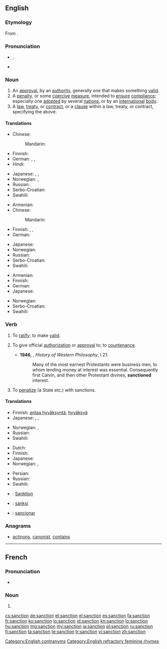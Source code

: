 ==English==

{{wikipedia|lang=en}}

===Etymology===
From {{etyl|fr}} {{term|sanction|lang=fr}}.

===Pronunciation===
* {{a|UK}} {{IPA|/ˈsaŋkʃən/}}, {{X-SAMPA|/"saNkS@n/}}
* {{audio|en-us-sanction.ogg|Audio (US)}}

===Noun===
{{en-noun}}

# An [[approval]], by an [[authority]], generally one that makes something [[valid]].
# A [[penalty]], or some [[coercive]] [[measure]], intended to [[ensure]] [[compliance]]; especially one [[adopted]] by several [[nation]]s, or by an [[international]] [[body]].
# A [[law]], [[treaty]], or [[contract]], or a [[clause]] within a law, treaty, or contract, specifying the above.

====Translations====
{{trans-top|approval, by an authority, that makes something valid}}
* Chinese:
*: Mandarin: {{t|cmn|批准，同意，认可|sc=Hani}}
* Finnish: {{t-|fi|hyväksyntä}}
* German: {{t-|de|Billigung|f}}, {{t-|de|Billigung|f}}, {{t-|de|Sanktionierung|f}}
* Hindi: {{t+|hi|मंजूरी|sc=Deva}}
{{trans-mid}}
* Japanese: {{t+|ja|承認|tr=[[しょうにん]], shōnin}}, {{t+|ja|認可|tr=[[にんか]], ninka}}, {{t+|ja|許可|tr=[[きょか]], kyoka}}
* Norwegian: {{t-|no|godkjennelse|m}}, {{t+|no|tillatelse|m}}
* Russian: {{t+|ru|санкция|f|tr=sánkcija}}
* Serbo-Croatian: {{t-|sh|sankcija|f}}
* Swahili: {{t+|sw|kwazo}}
{{trans-bottom}}

{{trans-top|penalty, coercive measure}}
* Armenian: {{t-|hy|պատժամիջոց|tr=patžamiǰocʿ|sc=Armn}}
* Chinese:
*: Mandarin: {{t|cmn|制裁|tr=zhicai|sc=Hani}}
* Finnish: {{t-|fi|seuraamus}}, {{t+|fi|sanktio}}, {{t-|fi|pakote}}
* German: {{t+|de|Sanktion|f}}
{{trans-mid}}
* Japanese: {{t+|ja|制裁|tr=[[せいさい]], sēsai}}
* Norwegian: {{t-|no|sanksjon|m}}
* Russian: {{t+|ru|санкция|f|tr=sánkcija}}
* Serbo-Croatian: {{t-|sh|sankcija}}
* Swahili: {{t+|sw|kwazo}}
{{trans-bottom}}

{{trans-top|stipulation specifying the above}}
* Armenian: {{t-|hy|պատժամիջոց|tr=patžamiǰocʿ|sc=Armn}}
* Finnish: {{t+|fi|säännös}}
* German: {{t-|de|Sanktionierung|f}}
* Japanese: {{t+|ja|拘束|tr=[[こうそく]], kōsoku}}
{{trans-mid}}
* Norwegian: {{t-|no|sanksjon|m}}
* Serbo-Croatian: {{t-|sh|sankcija|f}}
* Swahili: {{t+|sw|kwazo}}
{{trans-bottom}}

===Verb===
{{en-verb}}

# {{transitive}} To [[ratify]]; to make [[valid]].
# {{transitive}} To give official [[authorization]] or [[approval]] to; to [[countenance]].
#* '''1946''', {{w|Bertrand Russell}}, ''History of Western Philosophy'', I.21:
#*: Many of the most earnest Protestants were business men, to whom lending money at interest was essential. Consequently first Calvin, and then other Protestant divines, '''sanctioned''' interest.
# {{transitive}} To [[penalize]] (a State etc.) with sanctions.

====Translations====
{{trans-top|To give authorization or approval to}}
* Finnish: [[antaa hyväksyntä]], [[hyväksyä]]
* Japanese: {{t+|ja|承認|alt=承認する|tr=しょうにんする, shōnin suru}}, {{t+|ja|認可|alt=認可する|tr=にんかする, ninka suru}}, {{t+|ja|許可|alt=許可する|tr=きょかする, kyoka suru}}
{{trans-mid}}
* Norwegian: {{t-|no|godkjenne}}, {{t+|no|tillate}}
* Russian: {{t+|ru|санкционировать|tr=sankcionírovatʹ|sc=Cyrl}}
* Swahili: {{t+|sw|kwazo}}
{{trans-bottom}}

{{trans-top|To penalize a state, especially for violating international law}}
* Dutch: {{t+|nl|sanctie|f}}
* Finnish: {{t-|fi|sanktioida}}
* Japanese: {{t+|ja|制裁|alt=制裁を加える|tr=せいさいをくわえる, sēsai o kuwaeru}}
* Norwegian: {{t-|no|sanksjonere}}, {{t-|no|straffe}}
{{trans-mid}}
* Persian: {{t+|fa|تحریم|tr=tahrim|sc=fa-Arab}}
* Russian: {{t-|ru|применять санкции|tr=primenjátʹ ákcii|sc=Cyrl}} {{qualifier|про́тив + genitive case}}
* Swahili: {{t+|sw|kwazo}}
{{trans-bottom}}

{{checktrans-top}}
* {{ttbc|de}}: [[Sanktion]]
* {{ttbc|id}}: [[sanksi]]
* {{ttbc|es}}: [[sancionar]]
{{trans-bottom}}

===Anagrams===
* [[actinons#English|actinons]], [[canonist#English|canonist]], [[contains#English|contains]]

[[Category:English contranyms]]
[[Category:English refractory feminine rhymes]]

----

==French==
{{wikipedia|lang=fr}}

===Pronunciation===
* {{audio|Fr-sanction.ogg|Audio}}

===Noun===
{{fr-noun|f}}

# {{l|en|sanction}}

[[cs:sanction]]
[[de:sanction]]
[[et:sanction]]
[[el:sanction]]
[[es:sanction]]
[[fa:sanction]]
[[fr:sanction]]
[[ko:sanction]]
[[io:sanction]]
[[id:sanction]]
[[kn:sanction]]
[[lo:sanction]]
[[hu:sanction]]
[[mg:sanction]]
[[my:sanction]]
[[ja:sanction]]
[[pl:sanction]]
[[ru:sanction]]
[[fi:sanction]]
[[ta:sanction]]
[[te:sanction]]
[[tr:sanction]]
[[vi:sanction]]
[[zh:sanction]]
